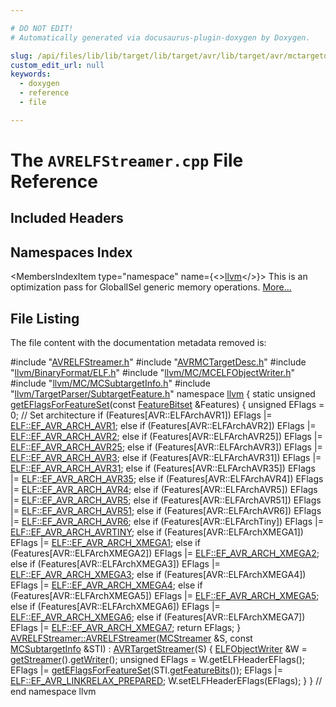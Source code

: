 ```yaml
---

# DO NOT EDIT!
# Automatically generated via docusaurus-plugin-doxygen by Doxygen.

slug: /api/files/lib/lib/target/lib/target/avr/lib/target/avr/mctargetdesc/avrelfstreamer-cpp
custom_edit_url: null
keywords:
  - doxygen
  - reference
  - file

---
```





# The `AVRELFStreamer.cpp` File Reference

<DoxygenPage pluginConfig={pluginConfig}>



## Included Headers

<IncludesList>
<IncludesListItem
  filePath="AVRELFStreamer.h"
  permalink="/docs/api/files/lib/lib/target/lib/target/avr/lib/target/avr/mctargetdesc/avrelfstreamer-h"
  isLocal="true" />
<IncludesListItem
  filePath="AVRMCTargetDesc.h"
  permalink="/docs/api/files/lib/lib/target/lib/target/avr/lib/target/avr/mctargetdesc/avrmctargetdesc-h"
  isLocal="true" />
<IncludesListItem
  filePath="llvm/BinaryFormat/ELF.h"
  permalink="/docs/api/files/include/include/llvm/include/llvm/binaryformat/elf-h"
  isLocal="true" />
<IncludesListItem
  filePath="llvm/MC/MCELFObjectWriter.h"
  permalink="/docs/api/files/include/include/llvm/include/llvm/mc/mcelfobjectwriter-h"
  isLocal="true" />
<IncludesListItem
  filePath="llvm/MC/MCSubtargetInfo.h"
  permalink="/docs/api/files/include/include/llvm/include/llvm/mc/mcsubtargetinfo-h"
  isLocal="true" />
<IncludesListItem
  filePath="llvm/TargetParser/SubtargetFeature.h"
  permalink="/docs/api/files/include/include/llvm/include/llvm/targetparser/subtargetfeature-h"
  isLocal="true" />
</IncludesList>

## Namespaces Index

<MembersIndex>

<MembersIndexItem
  type="namespace"
  name={<><a href="/docs/api/namespaces/llvm">llvm</a></>}>
This is an optimization pass for GlobalISel generic memory operations. <a href="/docs/api/namespaces/llvm/#details">More...</a>
</MembersIndexItem>

</MembersIndex>


## File Listing

The file content with the documentation metadata removed is:

<ProgramListing>

<Link id="l00001" /><CodeLine lineNumber="1"><Highlight kind="preprocessor">#include &quot;<a href="/docs/api/files/lib/lib/target/lib/target/avr/lib/target/avr/mctargetdesc/avrelfstreamer-h">AVRELFStreamer.h</a>&quot;</Highlight><Highlight kind="normal"></Highlight></CodeLine>
<Link id="l00002" /><CodeLine lineNumber="2"><Highlight kind="normal"></Highlight><Highlight kind="preprocessor">#include &quot;<a href="/docs/api/files/lib/lib/target/lib/target/avr/lib/target/avr/mctargetdesc/avrmctargetdesc-h">AVRMCTargetDesc.h</a>&quot;</Highlight><Highlight kind="normal"></Highlight></CodeLine>
<Link id="l00003" /><CodeLine lineNumber="3"><Highlight kind="normal"></Highlight><Highlight kind="preprocessor">#include &quot;<a href="/docs/api/files/include/include/llvm/include/llvm/binaryformat/elf-h">llvm/BinaryFormat/ELF.h</a>&quot;</Highlight><Highlight kind="normal"></Highlight></CodeLine>
<Link id="l00004" /><CodeLine lineNumber="4"><Highlight kind="normal"></Highlight><Highlight kind="preprocessor">#include &quot;<a href="/docs/api/files/include/include/llvm/include/llvm/mc/mcelfobjectwriter-h">llvm/MC/MCELFObjectWriter.h</a>&quot;</Highlight><Highlight kind="normal"></Highlight></CodeLine>
<Link id="l00005" /><CodeLine lineNumber="5"><Highlight kind="normal"></Highlight><Highlight kind="preprocessor">#include &quot;<a href="/docs/api/files/include/include/llvm/include/llvm/mc/mcsubtargetinfo-h">llvm/MC/MCSubtargetInfo.h</a>&quot;</Highlight><Highlight kind="normal"></Highlight></CodeLine>
<Link id="l00006" /><CodeLine lineNumber="6"><Highlight kind="normal"></Highlight><Highlight kind="preprocessor">#include &quot;<a href="/docs/api/files/include/include/llvm/include/llvm/targetparser/subtargetfeature-h">llvm/TargetParser/SubtargetFeature.h</a>&quot;</Highlight><Highlight kind="normal"></Highlight></CodeLine>
<Link id="l00007" /><CodeLine lineNumber="7"><Highlight kind="normal"></Highlight></CodeLine>
<Link id="l00008" /><CodeLine lineNumber="8"><Highlight kind="normal"></Highlight><Highlight kind="keyword">namespace </Highlight><Highlight kind="normal"><a href="/docs/api/namespaces/llvm">llvm</a> &#123;</Highlight></CodeLine>
<Link id="l00009" /><CodeLine lineNumber="9"><Highlight kind="normal"></Highlight></CodeLine>
<Link id="l00010" /><CodeLine lineNumber="10" lineLink="/docs/api/namespaces/llvm/#a65639d47c4e2ec7156b6f4af0f290420"><Highlight kind="normal"></Highlight><Highlight kind="keyword">static</Highlight><Highlight kind="normal"> </Highlight><Highlight kind="keywordtype">unsigned</Highlight><Highlight kind="normal"> <a href="/docs/api/namespaces/llvm/#a65639d47c4e2ec7156b6f4af0f290420">getEFlagsForFeatureSet</a>(</Highlight><Highlight kind="keyword">const</Highlight><Highlight kind="normal"> <a href="/docs/api/classes/llvm/featurebitset">FeatureBitset</a> &amp;Features) &#123;</Highlight></CodeLine>
<Link id="l00011" /><CodeLine lineNumber="11"><Highlight kind="normal">  </Highlight><Highlight kind="keywordtype">unsigned</Highlight><Highlight kind="normal"> EFlags = 0;</Highlight></CodeLine>
<Link id="l00012" /><CodeLine lineNumber="12"><Highlight kind="normal"></Highlight></CodeLine>
<Link id="l00013" /><CodeLine lineNumber="13"><Highlight kind="normal">  </Highlight><Highlight kind="comment">// Set architecture</Highlight><Highlight kind="normal"></Highlight></CodeLine>
<Link id="l00014" /><CodeLine lineNumber="14"><Highlight kind="normal">  </Highlight><Highlight kind="keywordflow">if</Highlight><Highlight kind="normal"> (Features&#91;AVR::ELFArchAVR1&#93;)</Highlight></CodeLine>
<Link id="l00015" /><CodeLine lineNumber="15"><Highlight kind="normal">    EFlags |= <a href="/docs/api/namespaces/llvm/elf/#ad987c1e8cb698d475eff233b5c217c5ea3130a3892d132989d644df42ae140289">ELF::EF&#95;AVR&#95;ARCH&#95;AVR1</a>;</Highlight></CodeLine>
<Link id="l00016" /><CodeLine lineNumber="16"><Highlight kind="normal">  </Highlight><Highlight kind="keywordflow">else</Highlight><Highlight kind="normal"> </Highlight><Highlight kind="keywordflow">if</Highlight><Highlight kind="normal"> (Features&#91;AVR::ELFArchAVR2&#93;)</Highlight></CodeLine>
<Link id="l00017" /><CodeLine lineNumber="17"><Highlight kind="normal">    EFlags |= <a href="/docs/api/namespaces/llvm/elf/#ad987c1e8cb698d475eff233b5c217c5ea738c1adbf00394ccde79af15688875e1">ELF::EF&#95;AVR&#95;ARCH&#95;AVR2</a>;</Highlight></CodeLine>
<Link id="l00018" /><CodeLine lineNumber="18"><Highlight kind="normal">  </Highlight><Highlight kind="keywordflow">else</Highlight><Highlight kind="normal"> </Highlight><Highlight kind="keywordflow">if</Highlight><Highlight kind="normal"> (Features&#91;AVR::ELFArchAVR25&#93;)</Highlight></CodeLine>
<Link id="l00019" /><CodeLine lineNumber="19"><Highlight kind="normal">    EFlags |= <a href="/docs/api/namespaces/llvm/elf/#ad987c1e8cb698d475eff233b5c217c5eace68495b0492291b02a8d9791b766c6c">ELF::EF&#95;AVR&#95;ARCH&#95;AVR25</a>;</Highlight></CodeLine>
<Link id="l00020" /><CodeLine lineNumber="20"><Highlight kind="normal">  </Highlight><Highlight kind="keywordflow">else</Highlight><Highlight kind="normal"> </Highlight><Highlight kind="keywordflow">if</Highlight><Highlight kind="normal"> (Features&#91;AVR::ELFArchAVR3&#93;)</Highlight></CodeLine>
<Link id="l00021" /><CodeLine lineNumber="21"><Highlight kind="normal">    EFlags |= <a href="/docs/api/namespaces/llvm/elf/#ad987c1e8cb698d475eff233b5c217c5eaec3d5a3c3874d826aca93a80de88c8f7">ELF::EF&#95;AVR&#95;ARCH&#95;AVR3</a>;</Highlight></CodeLine>
<Link id="l00022" /><CodeLine lineNumber="22"><Highlight kind="normal">  </Highlight><Highlight kind="keywordflow">else</Highlight><Highlight kind="normal"> </Highlight><Highlight kind="keywordflow">if</Highlight><Highlight kind="normal"> (Features&#91;AVR::ELFArchAVR31&#93;)</Highlight></CodeLine>
<Link id="l00023" /><CodeLine lineNumber="23"><Highlight kind="normal">    EFlags |= <a href="/docs/api/namespaces/llvm/elf/#ad987c1e8cb698d475eff233b5c217c5eaf1eea18b0f69b32999e654eb0bd36e10">ELF::EF&#95;AVR&#95;ARCH&#95;AVR31</a>;</Highlight></CodeLine>
<Link id="l00024" /><CodeLine lineNumber="24"><Highlight kind="normal">  </Highlight><Highlight kind="keywordflow">else</Highlight><Highlight kind="normal"> </Highlight><Highlight kind="keywordflow">if</Highlight><Highlight kind="normal"> (Features&#91;AVR::ELFArchAVR35&#93;)</Highlight></CodeLine>
<Link id="l00025" /><CodeLine lineNumber="25"><Highlight kind="normal">    EFlags |= <a href="/docs/api/namespaces/llvm/elf/#ad987c1e8cb698d475eff233b5c217c5ea297716582bda6ef3fcee8b366e397187">ELF::EF&#95;AVR&#95;ARCH&#95;AVR35</a>;</Highlight></CodeLine>
<Link id="l00026" /><CodeLine lineNumber="26"><Highlight kind="normal">  </Highlight><Highlight kind="keywordflow">else</Highlight><Highlight kind="normal"> </Highlight><Highlight kind="keywordflow">if</Highlight><Highlight kind="normal"> (Features&#91;AVR::ELFArchAVR4&#93;)</Highlight></CodeLine>
<Link id="l00027" /><CodeLine lineNumber="27"><Highlight kind="normal">    EFlags |= <a href="/docs/api/namespaces/llvm/elf/#ad987c1e8cb698d475eff233b5c217c5eaf457c98dee3d15b566dbceee35dc4d71">ELF::EF&#95;AVR&#95;ARCH&#95;AVR4</a>;</Highlight></CodeLine>
<Link id="l00028" /><CodeLine lineNumber="28"><Highlight kind="normal">  </Highlight><Highlight kind="keywordflow">else</Highlight><Highlight kind="normal"> </Highlight><Highlight kind="keywordflow">if</Highlight><Highlight kind="normal"> (Features&#91;AVR::ELFArchAVR5&#93;)</Highlight></CodeLine>
<Link id="l00029" /><CodeLine lineNumber="29"><Highlight kind="normal">    EFlags |= <a href="/docs/api/namespaces/llvm/elf/#ad987c1e8cb698d475eff233b5c217c5eab2f3e0fa33fd942bb77befc7ea64fe89">ELF::EF&#95;AVR&#95;ARCH&#95;AVR5</a>;</Highlight></CodeLine>
<Link id="l00030" /><CodeLine lineNumber="30"><Highlight kind="normal">  </Highlight><Highlight kind="keywordflow">else</Highlight><Highlight kind="normal"> </Highlight><Highlight kind="keywordflow">if</Highlight><Highlight kind="normal"> (Features&#91;AVR::ELFArchAVR51&#93;)</Highlight></CodeLine>
<Link id="l00031" /><CodeLine lineNumber="31"><Highlight kind="normal">    EFlags |= <a href="/docs/api/namespaces/llvm/elf/#ad987c1e8cb698d475eff233b5c217c5ea2a0769fbd7bb3daede38b4c0b2c69140">ELF::EF&#95;AVR&#95;ARCH&#95;AVR51</a>;</Highlight></CodeLine>
<Link id="l00032" /><CodeLine lineNumber="32"><Highlight kind="normal">  </Highlight><Highlight kind="keywordflow">else</Highlight><Highlight kind="normal"> </Highlight><Highlight kind="keywordflow">if</Highlight><Highlight kind="normal"> (Features&#91;AVR::ELFArchAVR6&#93;)</Highlight></CodeLine>
<Link id="l00033" /><CodeLine lineNumber="33"><Highlight kind="normal">    EFlags |= <a href="/docs/api/namespaces/llvm/elf/#ad987c1e8cb698d475eff233b5c217c5ea73863741260248ca5bb0d3e73b46a840">ELF::EF&#95;AVR&#95;ARCH&#95;AVR6</a>;</Highlight></CodeLine>
<Link id="l00034" /><CodeLine lineNumber="34"><Highlight kind="normal">  </Highlight><Highlight kind="keywordflow">else</Highlight><Highlight kind="normal"> </Highlight><Highlight kind="keywordflow">if</Highlight><Highlight kind="normal"> (Features&#91;AVR::ELFArchTiny&#93;)</Highlight></CodeLine>
<Link id="l00035" /><CodeLine lineNumber="35"><Highlight kind="normal">    EFlags |= <a href="/docs/api/namespaces/llvm/elf/#ad987c1e8cb698d475eff233b5c217c5ea363f54ed413239dbe4877fb25dd5c6b5">ELF::EF&#95;AVR&#95;ARCH&#95;AVRTINY</a>;</Highlight></CodeLine>
<Link id="l00036" /><CodeLine lineNumber="36"><Highlight kind="normal">  </Highlight><Highlight kind="keywordflow">else</Highlight><Highlight kind="normal"> </Highlight><Highlight kind="keywordflow">if</Highlight><Highlight kind="normal"> (Features&#91;AVR::ELFArchXMEGA1&#93;)</Highlight></CodeLine>
<Link id="l00037" /><CodeLine lineNumber="37"><Highlight kind="normal">    EFlags |= <a href="/docs/api/namespaces/llvm/elf/#ad987c1e8cb698d475eff233b5c217c5ea0528ca7165159dd32c54126d2ff2b72a">ELF::EF&#95;AVR&#95;ARCH&#95;XMEGA1</a>;</Highlight></CodeLine>
<Link id="l00038" /><CodeLine lineNumber="38"><Highlight kind="normal">  </Highlight><Highlight kind="keywordflow">else</Highlight><Highlight kind="normal"> </Highlight><Highlight kind="keywordflow">if</Highlight><Highlight kind="normal"> (Features&#91;AVR::ELFArchXMEGA2&#93;)</Highlight></CodeLine>
<Link id="l00039" /><CodeLine lineNumber="39"><Highlight kind="normal">    EFlags |= <a href="/docs/api/namespaces/llvm/elf/#ad987c1e8cb698d475eff233b5c217c5ea7444b6a476422d076741657fa77a97d8">ELF::EF&#95;AVR&#95;ARCH&#95;XMEGA2</a>;</Highlight></CodeLine>
<Link id="l00040" /><CodeLine lineNumber="40"><Highlight kind="normal">  </Highlight><Highlight kind="keywordflow">else</Highlight><Highlight kind="normal"> </Highlight><Highlight kind="keywordflow">if</Highlight><Highlight kind="normal"> (Features&#91;AVR::ELFArchXMEGA3&#93;)</Highlight></CodeLine>
<Link id="l00041" /><CodeLine lineNumber="41"><Highlight kind="normal">    EFlags |= <a href="/docs/api/namespaces/llvm/elf/#ad987c1e8cb698d475eff233b5c217c5ea622f074576045d4fe3466a4cd033ced2">ELF::EF&#95;AVR&#95;ARCH&#95;XMEGA3</a>;</Highlight></CodeLine>
<Link id="l00042" /><CodeLine lineNumber="42"><Highlight kind="normal">  </Highlight><Highlight kind="keywordflow">else</Highlight><Highlight kind="normal"> </Highlight><Highlight kind="keywordflow">if</Highlight><Highlight kind="normal"> (Features&#91;AVR::ELFArchXMEGA4&#93;)</Highlight></CodeLine>
<Link id="l00043" /><CodeLine lineNumber="43"><Highlight kind="normal">    EFlags |= <a href="/docs/api/namespaces/llvm/elf/#ad987c1e8cb698d475eff233b5c217c5eaf09e23d1bbef63069cd2e7d04609f313">ELF::EF&#95;AVR&#95;ARCH&#95;XMEGA4</a>;</Highlight></CodeLine>
<Link id="l00044" /><CodeLine lineNumber="44"><Highlight kind="normal">  </Highlight><Highlight kind="keywordflow">else</Highlight><Highlight kind="normal"> </Highlight><Highlight kind="keywordflow">if</Highlight><Highlight kind="normal"> (Features&#91;AVR::ELFArchXMEGA5&#93;)</Highlight></CodeLine>
<Link id="l00045" /><CodeLine lineNumber="45"><Highlight kind="normal">    EFlags |= <a href="/docs/api/namespaces/llvm/elf/#ad987c1e8cb698d475eff233b5c217c5ea66b28f23d92a225e9ff4eb2a98c24922">ELF::EF&#95;AVR&#95;ARCH&#95;XMEGA5</a>;</Highlight></CodeLine>
<Link id="l00046" /><CodeLine lineNumber="46"><Highlight kind="normal">  </Highlight><Highlight kind="keywordflow">else</Highlight><Highlight kind="normal"> </Highlight><Highlight kind="keywordflow">if</Highlight><Highlight kind="normal"> (Features&#91;AVR::ELFArchXMEGA6&#93;)</Highlight></CodeLine>
<Link id="l00047" /><CodeLine lineNumber="47"><Highlight kind="normal">    EFlags |= <a href="/docs/api/namespaces/llvm/elf/#ad987c1e8cb698d475eff233b5c217c5ea9358f378082fa1a00fd5dc7bbae55798">ELF::EF&#95;AVR&#95;ARCH&#95;XMEGA6</a>;</Highlight></CodeLine>
<Link id="l00048" /><CodeLine lineNumber="48"><Highlight kind="normal">  </Highlight><Highlight kind="keywordflow">else</Highlight><Highlight kind="normal"> </Highlight><Highlight kind="keywordflow">if</Highlight><Highlight kind="normal"> (Features&#91;AVR::ELFArchXMEGA7&#93;)</Highlight></CodeLine>
<Link id="l00049" /><CodeLine lineNumber="49"><Highlight kind="normal">    EFlags |= <a href="/docs/api/namespaces/llvm/elf/#ad987c1e8cb698d475eff233b5c217c5ea8434715191c8f73c44f7a9cb17b9dd33">ELF::EF&#95;AVR&#95;ARCH&#95;XMEGA7</a>;</Highlight></CodeLine>
<Link id="l00050" /><CodeLine lineNumber="50"><Highlight kind="normal"></Highlight></CodeLine>
<Link id="l00051" /><CodeLine lineNumber="51"><Highlight kind="normal">  </Highlight><Highlight kind="keywordflow">return</Highlight><Highlight kind="normal"> EFlags;</Highlight></CodeLine>
<Link id="l00052" /><CodeLine lineNumber="52"><Highlight kind="normal">&#125;</Highlight></CodeLine>
<Link id="l00053" /><CodeLine lineNumber="53"><Highlight kind="normal"></Highlight></CodeLine>
<Link id="l00054" /><CodeLine lineNumber="54" lineLink="/docs/api/classes/llvm/avrelfstreamer/#a680bdc9c72ca2dfa148f8b0092a75337"><Highlight kind="normal"><a href="/docs/api/classes/llvm/avrelfstreamer/#a680bdc9c72ca2dfa148f8b0092a75337">AVRELFStreamer::AVRELFStreamer</a>(<a href="/docs/api/classes/llvm/mcstreamer">MCStreamer</a> &amp;S, </Highlight><Highlight kind="keyword">const</Highlight><Highlight kind="normal"> <a href="/docs/api/classes/llvm/mcsubtargetinfo">MCSubtargetInfo</a> &amp;STI)</Highlight></CodeLine>
<Link id="l00055" /><CodeLine lineNumber="55"><Highlight kind="normal">    : <a href="/docs/api/classes/llvm/avrtargetstreamer/#aa83f2f0948bfec5d056cc5d60b01f27f">AVRTargetStreamer</a>(S) &#123;</Highlight></CodeLine>
<Link id="l00056" /><CodeLine lineNumber="56"><Highlight kind="normal">  <a href="/docs/api/classes/llvm/elfobjectwriter">ELFObjectWriter</a> &amp;W = <a href="/docs/api/classes/llvm/avrelfstreamer/#a065efdd76998bf470448a4d3885e73bc">getStreamer</a>().<a href="/docs/api/classes/llvm/mcelfstreamer/#a88517f360c788177b14d3d3d85182145">getWriter</a>();</Highlight></CodeLine>
<Link id="l00057" /><CodeLine lineNumber="57"><Highlight kind="normal">  </Highlight><Highlight kind="keywordtype">unsigned</Highlight><Highlight kind="normal"> EFlags = W.getELFHeaderEFlags();</Highlight></CodeLine>
<Link id="l00058" /><CodeLine lineNumber="58"><Highlight kind="normal"></Highlight></CodeLine>
<Link id="l00059" /><CodeLine lineNumber="59"><Highlight kind="normal">  EFlags |= <a href="/docs/api/namespaces/llvm/#a65639d47c4e2ec7156b6f4af0f290420">getEFlagsForFeatureSet</a>(STI.<a href="/docs/api/classes/llvm/mcsubtargetinfo/#a53afee158973a8af8c60263ddb5b2d07">getFeatureBits</a>());</Highlight></CodeLine>
<Link id="l00060" /><CodeLine lineNumber="60"><Highlight kind="normal">  EFlags |= <a href="/docs/api/namespaces/llvm/elf/#ad987c1e8cb698d475eff233b5c217c5ea819ada9869b697e64c1b30e0247f8f36">ELF::EF&#95;AVR&#95;LINKRELAX&#95;PREPARED</a>;</Highlight></CodeLine>
<Link id="l00061" /><CodeLine lineNumber="61"><Highlight kind="normal"></Highlight></CodeLine>
<Link id="l00062" /><CodeLine lineNumber="62"><Highlight kind="normal">  W.setELFHeaderEFlags(EFlags);</Highlight></CodeLine>
<Link id="l00063" /><CodeLine lineNumber="63"><Highlight kind="normal">&#125;</Highlight></CodeLine>
<Link id="l00064" /><CodeLine lineNumber="64"><Highlight kind="normal"></Highlight></CodeLine>
<Link id="l00065" /><CodeLine lineNumber="65"><Highlight kind="normal">&#125; </Highlight><Highlight kind="comment">// end namespace llvm</Highlight><Highlight kind="normal"></Highlight></CodeLine>

</ProgramListing>


</DoxygenPage>
